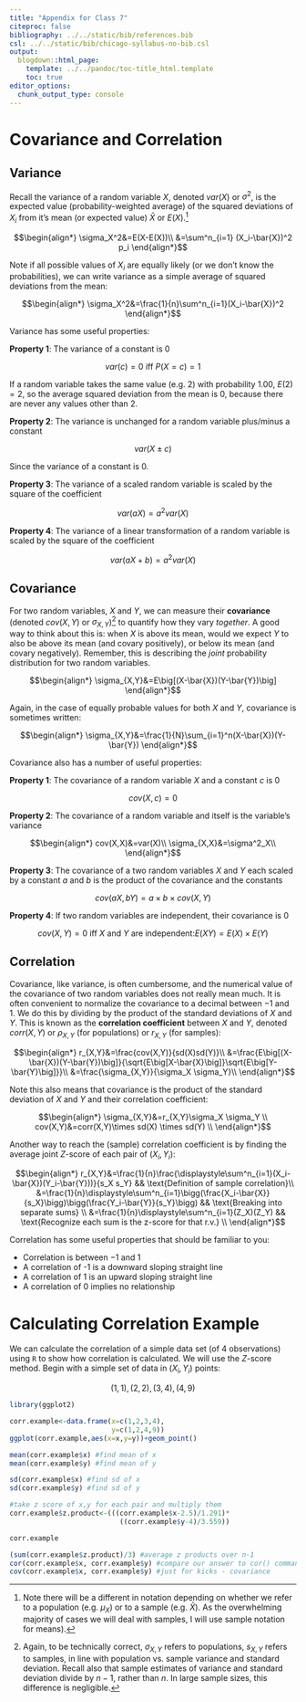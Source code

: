 ```yaml
---
title: "Appendix for Class 7"
citeproc: false
bibliography: ../../static/bib/references.bib
csl: ../../static/bib/chicago-syllabus-no-bib.csl
output:
  blogdown::html_page:
    template: ../../pandoc/toc-title_html.template
    toc: true
editor_options: 
  chunk_output_type: console
---
```


# Covariance and Correlation

## Variance

Recall the variance of a random variable $X$, denoted $var(X)$ or $\sigma^2$, is the expected value (probability-weighted average) of the squared deviations of $X_i$ from it's mean (or expected value) $\bar{X}$ or $E(X)$.^[Note there will be a different in notation depending on whether we refer to a population (e.g. $\mu_{X}$) or to a sample (e.g. $\bar{X}$). As the overwhelming majority of cases we will deal with samples, I will use sample notation for means).]

$$\begin{align*}
\sigma_X^2&=E(X-E(X))\\
&=\sum^n_{i=1} (X_i-\bar{X})^2 p_i
\end{align*}$$

Note if all possible values of $X_i$ are equally likely (or we don't know the probabilities), we can write variance as a simple average of squared deviations from the mean:

$$\begin{align*}
\sigma_X^2&=\frac{1}{n}\sum^n_{i=1}(X_i-\bar{X})^2 	
\end{align*}$$

Variance has some useful properties:

**Property 1**: The variance of a constant is 0

$$var(c)=0 \text{ iff } P(X=c)=1$$

If a random variable takes the same value (e.g. 2) with probability 1.00, $E(2)=2$, so the average squared deviation from the mean is 0, because there are never any values other than 2.

**Property 2**: The variance is unchanged for a random variable plus/minus a constant

$$var(X\pm c)$$

Since the variance of a constant is 0. 

**Property 3**: The variance of a scaled random variable is scaled by the square of the coefficient

$$var(aX)=a^2var(X)$$

**Property 4**: The variance of a linear transformation of a random variable is scaled by the square of the coefficient

$$var(aX+b)=a^2var(X)$$

## Covariance

For two random variables, $X$ and $Y$, we can measure their **covariance** (denoted $cov(X,Y)$ or $\sigma_{X,Y}$)^[Again, to be technically correct, $\sigma_{X,Y}$ refers to populations, $s_{X,Y}$ refers to samples, in line with population vs. sample variance and standard deviation. Recall also that sample estimates of variance and standard deviation divide by $n-1$, rather than $n$. In large sample sizes, this difference is negligible.] to quantify how they vary *together*. A good way to think about this is: when $X$ is above its mean, would we expect $Y$ to also be above its mean (and covary positively), or below its mean (and covary negatively). Remember, this is describing the *joint* probability distribution for two random variables. 

$$\begin{align*}
\sigma_{X,Y}&=E\big[(X-\bar{X})(Y-\bar{Y})\big]
\end{align*}$$

Again, in the case of equally probable values for both $X$ and $Y$, covariance is sometimes written:

$$\begin{align*}
\sigma_{X,Y}&=\frac{1}{N}\sum_{i=1}^n(X-\bar{X})(Y-\bar{Y})
\end{align*}$$

Covariance also has a number of useful properties:

**Property 1**: The covariance of a random variable $X$ and a constant $c$ is 0

$$cov(X,c)=0$$

**Property 2**: The covariance of a random variable and itself is the variable's variance

$$\begin{align*}
	cov(X,X)&=var(X)\\
	\sigma_{X,X}&=\sigma^2_X\\
	\end{align*}$$

**Property 3**: The covariance of a two random variables $X$ and $Y$ each scaled by a constant $a$ and $b$ is the product of the covariance and the constants

$$cov(aX,bY)=a\times b \times cov(X,Y)$$


**Property 4**: If two random variables are independent, their covariance is 0

$$cov(X,Y)=0 \text{ iff } X \text{ and } Y \text{ are independent:}  E(XY)=E(X)\times E(Y)$$

## Correlation

Covariance, like variance, is often cumbersome, and the numerical value of the covariance of two random variables does not really mean much. It is often convenient to normalize the covariance to a decimal between $-1$ and 1. We do this by dividing by the product of the standard deviations of $X$ and $Y$. This is known as the **correlation coefficient** between $X$ and $Y$, denoted $corr(X,Y)$ or $\rho_{X,Y}$ (for populations) or $r_{X,Y}$ (for samples): 

$$\begin{align*}	
r_{X,Y}&=\frac{cov(X,Y)}{sd(X)sd(Y)}\\
&=\frac{E\big[(X-\bar{X})(Y-\bar{Y})\big]}{\sqrt{E\big[X-\bar{X}\big]}\sqrt{E\big[Y-\bar{Y}\big]}}\\
&=\frac{\sigma_{X,Y}}{\sigma_X \sigma_Y}\\
\end{align*}$$

Note this also means that covariance is the product of the standard deviation of $X$ and $Y$ and their correlation coefficient: 

$$\begin{align*}
\sigma_{X,Y}&=r_{X,Y}\sigma_X \sigma_Y	\\
cov(X,Y)&=corr(X,Y)\times sd(X) \times sd(Y)	\\
\end{align*}$$

Another way to reach the (sample) correlation coefficient is by finding the average joint $Z$-score of each pair of $(X_i,Y_i)$: 

$$\begin{align*}	
r_{X,Y}&=\frac{1}{n}\frac{\displaystyle\sum^n_{i=1}(X_i-\bar{X})(Y_i-\bar{Y}))}{s_X s_Y} && \text{Definition of sample correlation}\\
&=\frac{1}{n}\displaystyle\sum^n_{i=1}\bigg(\frac{X_i-\bar{X}}{s_X}\bigg)\bigg(\frac{Y_i-\bar{Y}}{s_Y}\bigg) && \text{Breaking into separate sums} \\
&=\frac{1}{n}\displaystyle\sum^n_{i=1}(Z_X)(Z_Y) && \text{Recognize each sum is the z-score for that r.v.} \\
\end{align*}$$

Correlation has some useful properties that should be familiar to you: 

- Correlation is between $-1$ and 1
- A correlation of -1 is a downward sloping straight line
- A correlation of 1 is an upward sloping straight line
- A correlation of 0 implies no relationship


# Calculating Correlation Example

We can calculate the correlation of a simple data set (of 4 observations) using `R` to show how correlation is calculated. We will use the $Z$-score method. Begin with a simple set of data in $(X_i, Y_i)$ points: 

$$ (1,1), (2,2), (3,4), (4,9) $$

```r
library(ggplot2)

corr.example<-data.frame(x=c(1,2,3,4),
                         y=c(1,2,4,9))
ggplot(corr.example,aes(x=x,y=y))+geom_point()

mean(corr.example$x) #find mean of x
mean(corr.example$y) #find mean of y

sd(corr.example$x) #find sd of x
sd(corr.example$y) #find sd of y

#take z score of x,y for each pair and multiply them
corr.example$z.product<-(((corr.example$x-2.5)/1.291)*
                           ((corr.example$y-4)/3.559))

corr.example 

(sum(corr.example$z.product)/3) #average z products over n-1
cor(corr.example$x, corr.example$y) #compare our answer to cor() command
cov(corr.example$x, corr.example$y) #just for kicks - covariance 
```
